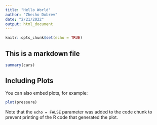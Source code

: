 ```yaml
---
title: "Hello World"
author: "Zhecho Dobrev"
date: "2/21/2022"
output: html_document
---
```


```r
knitr::opts_chunk$set(echo = TRUE)
```

## This is a markdown file



```r
summary(cars)
```

## Including Plots

You can also embed plots, for example:

```r
plot(pressure)
```

Note that the `echo = FALSE` parameter was added to the code chunk to prevent printing of the R code that generated the plot.
